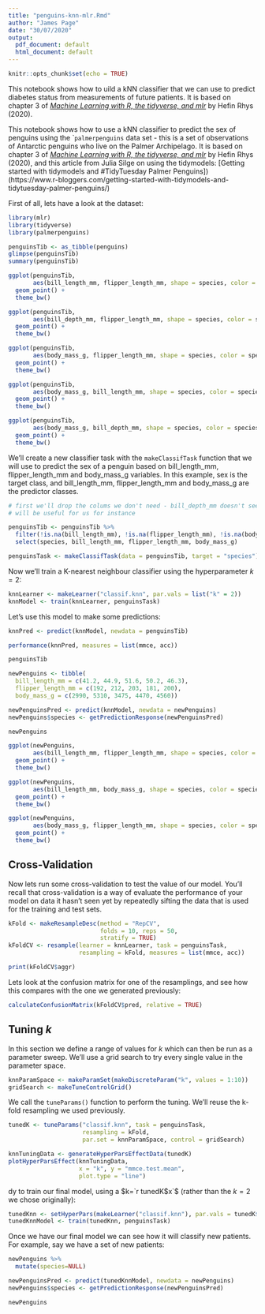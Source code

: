 ```yaml
---
title: "penguins-knn-mlr.Rmd"
author: "James Page"
date: "30/07/2020"
output:
  pdf_document: default
  html_document: default
---
```


```r
knitr::opts_chunk$set(echo = TRUE)
```

This notebook shows how to uild a kNN classifier that we can use to predict diabetes status from measurements of future patients. It is based on chapter 3 of [_Machine Learning with R, the tidyverse, and mlr_](https://www.manning.com/books/machine-learning-with-r-the-tidyverse-and-mlr) by Hefin Rhys (2020). 

This notebook shows how to use a kNN classifier to predict the sex of penguins using the ``palmerpenguins` data set - this is a set of observations of Antarctic penguins who live on the Palmer Archipelago. It is based on chapter 3 of [_Machine Learning with R, the tidyverse, and mlr_](https://www.manning.com/books/machine-learning-with-r-the-tidyverse-and-mlr) by Hefin Rhys (2020), and this article from Julia Silge on using the tidymodels: [Getting started with tidymodels and #TidyTuesday Palmer Penguins])(https://www.r-bloggers.com/getting-started-with-tidymodels-and-tidytuesday-palmer-penguins/)

First of all, lets have a look at the dataset:

```r
library(mlr)
library(tidyverse)
library(palmerpenguins)

penguinsTib <- as_tibble(penguins)
glimpse(penguinsTib)
summary(penguinsTib)
```

```r
ggplot(penguinsTib, 
       aes(bill_length_mm, flipper_length_mm, shape = species, color = species)) +
  geom_point() + 
  theme_bw()

ggplot(penguinsTib, 
       aes(bill_depth_mm, flipper_length_mm, shape = species, color = species)) +
  geom_point() + 
  theme_bw()

ggplot(penguinsTib, 
       aes(body_mass_g, flipper_length_mm, shape = species, color = species)) +
  geom_point() + 
  theme_bw()

ggplot(penguinsTib, 
       aes(body_mass_g, bill_length_mm, shape = species, color = species)) +
  geom_point() + 
  theme_bw()

ggplot(penguinsTib, 
       aes(body_mass_g, bill_depth_mm, shape = species, color = species)) +
  geom_point() + 
  theme_bw()
```

We'll create a new classifier task with the `makeClassifTask` function that we will use to predict the sex of a penguin based on bill_length_mm, flipper_length_mm and body_mass_g variables. In this example, sex is the target class, and bill_length_mm, flipper_length_mm and body_mass_g are the predictor classes.

```r
# first we'll drop the colums we don't need - bill_depth_mm doesn't seem like it
# will be useful for us for instance

penguinsTib <- penguinsTib %>%
  filter(!is.na(bill_length_mm), !is.na(flipper_length_mm), !is.na(body_mass_g)) %>%
  select(species, bill_length_mm, flipper_length_mm, body_mass_g)

penguinsTask <- makeClassifTask(data = penguinsTib, target = "species")
```

Now we'll train a K-nearest neighbour classifier using the hyperparameter $k = 2$:

```r
knnLearner <- makeLearner("classif.knn", par.vals = list("k" = 2))
knnModel <- train(knnLearner, penguinsTask)
```

Let's use this model to make some predictions:

```r
knnPred <- predict(knnModel, newdata = penguinsTib)

performance(knnPred, measures = list(mmce, acc))
```

```r
penguinsTib
```


```r
newPenguins <- tibble(
  bill_length_mm = c(41.2, 44.9, 51.6, 50.2, 46.3),
  flipper_length_mm = c(192, 212, 203, 181, 200),
  body_mass_g = c(2990, 5310, 3475, 4470, 4560))

newPenguinsPred <- predict(knnModel, newdata = newPenguins)
newPenguins$species <- getPredictionResponse(newPenguinsPred)

newPenguins
```

```r
ggplot(newPenguins, 
       aes(bill_length_mm, flipper_length_mm, shape = species, color = species)) +
  geom_point() + 
  theme_bw()

ggplot(newPenguins, 
       aes(bill_length_mm, body_mass_g, shape = species, color = species)) +
  geom_point() + 
  theme_bw()

ggplot(newPenguins, 
       aes(body_mass_g, flipper_length_mm, shape = species, color = species)) +
  geom_point() + 
  theme_bw()
```

## Cross-Validation

Now lets run some cross-validation to test the value of our model. You'll recall that cross-validation is a way of evaluate the performance of your model on data it hasn’t seen yet by repeatedly sifting the data that is used for the training and test sets.

```r
kFold <- makeResampleDesc(method = "RepCV", 
                          folds = 10, reps = 50, 
                          stratify = TRUE)
kFoldCV <- resample(learner = knnLearner, task = penguinsTask, 
                    resampling = kFold, measures = list(mmce, acc))
```

```r
print(kFoldCV$aggr)
```

Lets look at the confusion matrix for one of the resamplings, and see how this compares with the one we generated previously:

```r
calculateConfusionMatrix(kFoldCV$pred, relative = TRUE)
```

## Tuning _k_

In this section we define a range of values for _k_ which can then be run as a parameter sweep. We'll use a grid search to try every single value in the parameter space.

```r
knnParamSpace <- makeParamSet(makeDiscreteParam("k", values = 1:10))
gridSearch <- makeTuneControlGrid()
```

We call the `tuneParams()` function to perform the tuning. We'll reuse the k-fold resampling we used previously.

```r
tunedK <- tuneParams("classif.knn", task = penguinsTask,
                     resampling = kFold,
                     par.set = knnParamSpace, control = gridSearch)
```

```r
knnTuningData <- generateHyperParsEffectData(tunedK)
plotHyperParsEffect(knnTuningData, 
                    x = "k", y = "mmce.test.mean",
                    plot.type = "line")
```
dy to train our final model, using a $k=`r tunedK$x`$ (rather than the $k=2$ we chose originally):

```r
tunedKnn <- setHyperPars(makeLearner("classif.knn"), par.vals = tunedK$x)
tunedKnnModel <- train(tunedKnn, penguinsTask)
```

Once we have our final model we can see how it will classify new patients. For example, say we have a set of new patients:

```r
newPenguins %>%
  mutate(species=NULL)

newPenguinsPred <- predict(tunedKnnModel, newdata = newPenguins)
newPenguins$species <- getPredictionResponse(newPenguinsPred)

newPenguins
```
